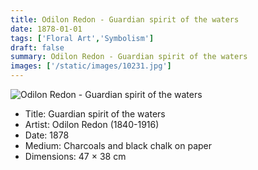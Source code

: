 ```yaml
---
title: Odilon Redon - Guardian spirit of the waters
date: 1878-01-01
tags: ['Floral Art','Symbolism']
draft: false
summary: Odilon Redon - Guardian spirit of the waters
images: ['/static/images/10231.jpg']
---
```


![Odilon Redon - Guardian spirit of the waters](/static/images/10231.jpg)

* Title: Guardian spirit of the waters
* Artist: Odilon Redon (1840-1916)
* Date: 1878
* Medium: Charcoals and black chalk on paper
* Dimensions: 47 × 38 cm


